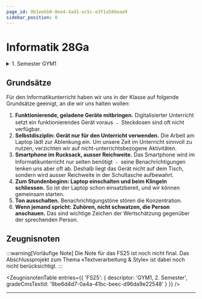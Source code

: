 ```yaml
---
page_id: 0b1eebb0-8ee4-4ad1-ac5c-e3f1a586eaa9
sidebar_position: 0
---
```





# Informatik 28Ga
<Semesterplan termine={termine_fs25} />

<details>
    <summary>1. Semester GYM1</summary>
    <Semesterplan einzellektion={einzellektion} praktikum={praktikum} />
</details>

<Directory name='Notizen' id='b3cff434-03cf-4b3c-a676-9168380d5b24' />

## Grundsätze
Für den Informatikunterricht haben wir uns in der Klasse auf folgende Grundsätze geeinigt, an die wir uns halten wollen:
1. **Funktionierende, geladene Geräte mitbringen.** Digitalisierter Unterricht setzt ein funktionierendes Gerät voraus ﹣ Steckdosen sind oft nicht verfügbar.
2. **Selbstdisziplin: Gerät nur für den Unterricht verwenden.** Die Arbeit am Laptop lädt zur Ablenkung ein. Um unsere Zeit im Unterricht sinnvoll zu nutzen, verzichten wir auf nicht-unterrichtsbezogene Aktivitäten.
3. **Smartphone im Rucksack, ausser Reichweite.** Das Smartphone wird im Informatikunterricht nur selten benötigt ﹣ seine Benachrichtigungen lenken uns aber oft ab. Deshalb liegt das Gerät nicht auf dem Tisch, sondern wird ausser Reichweite in der Schultasche aufbewahrt.
4. **Zum Stundenbeginn: Laptop einschalten und beim Klingeln schliessen.** So ist der Laptop schon einsatzbereit, und wir können gemeinsam starten.
5. **Ton ausschalten.** Benachrichtigungstöne stören die Konzentration.
6. **Wenn jemand spricht: Zuhören, nicht schwatzen, die Person anschauen.** Das sind wichtige Zeichen der Wertschätzung gegenüber der sprechenden Person.

## Zeugnisnoten
:::warning[Vorläufige Note]
Die Note für das FS25 ist noch nicht final. Das Abschlussprojekt zum Thema «Textverarbeitung & Style» ist dabei noch nicht berücksichtigt.
:::

<ZeugnisnotenTable entries={{
    'FS25': {
        descriptor: 'GYM1, 2. Semester',
        gradeCmsTextId: '9be6d4d7-0a4a-41bc-beec-d96da9e22548'
    }
}} />


---

